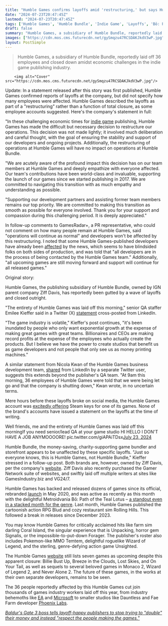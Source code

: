 ```yaml
---
title: "Humble Games confirms layoffs amid 'restructuring,' but says Humble Bundle and 'ongoing projects and upcoming releases' aren't affected"
date: "2024-07-23T20:47:45Z"
lastmod: "2024-07-23T20:47:45Z"
tags: ['Humble Games', 'Humble Bundle', 'Indie Game', 'Layoffs', 'Bō: Path of the Teal Lotus', 'Coral Island', 'Unpacking', 'Signalis', 'Forager', 'Temtem', 'Wizard of Legend', 'Unsighted', 'Billie Bust Up', 'Breeze in the Clouds', 'Lost Skies', 'On Your Tail', 'Monaco 2', 'Wizard of Legend 2', 'Never Alone 2', 'EA', 'Microsoft', 'Dauntless', 'Fae Farm', 'Phoenix Labs', "Baldur's Gate 3"]
draft: false
summary: "Humble Games, a subsidiary of Humble Bundle, reportedly laid off 36 employees and closed down amidst economic challenges in the indie game publishing industry."
images: ["https://cdn.mos.cms.futurecdn.net/gySmqzu47RCSDAKJkdV3wP.jpg"]
layout: PostSimple
---
```

> Humble Games, a subsidiary of Humble Bundle, reportedly laid off 36 employees and closed down amidst economic challenges in the indie game publishing industry.


        <img alt="Cover" src="https://cdn.mos.cms.futurecdn.net/gySmqzu47RCSDAKJkdV3wP.jpg"/>
        
Update: In a statement released after this story was first published, Humble Games confirmed reports of layoffs at the company, but did not specify how many employees were affected. Humble Games described the layoffs as part of a "restructuring" rather than a function of total closure, as some employee accounts suggested. Here's the company's statement in full:

"In these challenging economic times for [indie game](https://www.gamesradar.com/tag/indie-game/) publishing, Humble Games has made the difficult but necessary decision to restructure our operations. This decision was not made lightly; it involved much deliberation and careful thought, with the goal of ensuring the stability and support of our developers and ongoing projects. Additionally, the restructuring of operations at Humble Games will have no impact on operations at Humble Bundle.

"We are acutely aware of the profound impact this decision has on our team members at Humble Games and deeply empathize with everyone affected. Our team's contributions have been world-class and invaluable, supporting the launch of our games since we started publishing in 2017. We are committed to navigating this transition with as much empathy and understanding as possible.

"Supporting our development partners and assisting former team members remains our top priority. We are committed to making this transition as smooth as possible for everyone involved. Thank you for your support and compassion during this challenging period. It is deeply appreciated."

In follow-up comments to GamesRadar+, a PR representative, who could not comment on how many people remain at Humble Games, said "operations will continue as normal" and developers won't be affected by this restructuring. I noted that some Humble Games-published developers have already been [<u>affected</u>](https://x.com/TianiPixel/status/1815832954821624283) by the news, which seems to have blindsided folks on both sides of production, and was told that "all developers are in the process of being contacted by the Humble Games team." Additionally, "all upcoming games are still moving forward and support will continue for all released games." 

Original story: 

Humble Games, the publishing subsidiary of Humble Bundle, owned by IGN parent company Ziff Davis, has reportedly been gutted by a wave of layoffs and closed outright.

"The entirety of Humble Games was laid off this morning," senior QA staffer Emilee Kieffer said in a Twitter (X) [<u>statement</u>](https://x.com/Emilee3D/status/1815803781629505985) cross-posted from LinkedIn. 

"The game industry is volatile," Kieffer's post continues, "it's been inundated by people who only want exponential growth at the expense of making great games with great teams. Billionaires and CEOs are making record profits at the expense of the employees who actually create the products. But I believe we have the power to create studios that benefit us as game developers and not people that only see us as money printing machines."

A similar statement from Nicola Kwan of the Humble Games business development team, [<u>shared</u>](https://x.com/the_marmolade/status/1815815073220157711) from LinkedIn by a separate Twitter user, suggests this extends beyond the publisher's QA team. "At 9am this morning, 36 employees of Humble Games were told that we were being let go and that the company is shutting down," Kwan wrote, in no uncertain terms. 

Mere hours before these layoffs broke on social media, the Humble Games account was [<u>excitedly offering</u>](https://x.com/PlayHumbleGames/status/1815779054802350578) Steam keys for one of its games. None of the brand's accounts have issued a statement on the layoffs at the time of writing. 

Well friends, me and the entirety of Humble Games was laid off this morningIf you need senior/lead QA at your game studio HI HELLO I DON'T HAVE A JOB ANYMOOOORE! pic.twitter.com/giAPAiTDsx[July 23, 2024](https://twitter.com/Emilee3D/status/1815803781629505985)

Humble Bundle, the money-saving, charity-supporting game bundler and storefront appears to be unaffected by these specific layoffs. "Just so everyone knows, this is Humble Games, not Humble Bundle," Kieffer stressed in a follow-up post. Both brands are, however, owned by Ziff Davis, per the company's [<u>website</u>](https://www.ziffdavis.com/brands/entertainment). Ziff Davis also recently purchased the Gamer Network suite of websites, and swiftly laid off multiple writers at sites like GamesIndustry.biz and VG24/7. 

Humble Games has backed and released dozens of games since its official, rebranded [<u>launch</u>](https://youtu.be/yXwddGkl2i4) in May 2020, and was active as recently as this month with the delightful Metroidvania Bō: Path of the Teal Lotus – [<u>a standout even in a stacked month for the genre</u>](https://www.gamesradar.com/games/platformer/from-a-gorgeous-hand-drawn-platformer-to-a-steampunk-action-adventure-5-new-metroidvanias-releasing-over-the-next-3-days-on-steam-make-this-an-excellent-week/). Last month, Humble Games published the cartoonish action RPG Blud and cozy restaurant sim Rolling Hills. This followed a break in releases since December 2023. 

You may know Humble Games for critically acclaimed hits like farm sim darling Coral Island, the singular experience that is Unpacking, horror gem Signalis, or the impossible-to-put-down Forager. The publisher's roster also includes Pokemon-like MMO Temtem, delightful roguelike Wizard of Legend, and the sterling, genre-defying action game Unsighted.

The Humble Games [<u>website</u>](https://www.humblegames.com/games/) still lists seven games as upcoming despite this apparent closure: Billie Bust Up, Breeze in the Clouds, Lost Skies, and On Your Tail, as well as sequels to several beloved games in Monaco 2, Wizard of Legend 2, and Never Alone 2. The future of these games, in the works at their own separate developers, remains to be seen. 

The 36 people reportedly affected by this Humble Games cut join thousands of games industry workers laid off this year, from industry behemoths like [<u>EA</u>](https://www.gamesradar.com/ea-is-laying-off-670-employees-sunsetting-games-and-canceling-development-of-future-licensed-ip-including-respawns-star-wars-fps/) and [<u>Microsoft</u>](https://www.gamesradar.com/games/action/microsoft-reportedly-closing-the-bethesda-studios-behind-redfall-hi-fi-rush-and-more-following-reprioritization-of-titles-and-resources/#:~:text=Microsoft%20closing%20the%20Bethesda%20studios,GamesRadar%2B) to smaller studios like Dauntless and Fae Farm developer [<u>Phoenix Labs</u>](https://www.gamesradar.com/games/rpg/studio-behind-action-rpg-dauntless-and-farming-rpg-fae-farm-sees-major-layoffs-about-140-devs-cut-and-3-year-game-abruptly-canceled-mere-weeks-before-reveal/).

[<u><em>Baldur's Gate 3 boss tells layoff-happy publishers to stop trying to "double" their money and instead "respect the people making the games."</em></u>](https://www.gamesradar.com/baldurs-gate-3-boss-tells-layoff-happy-publishers-to-stop-trying-to-double-their-money-and-instead-respect-the-people-making-the-games/)
        